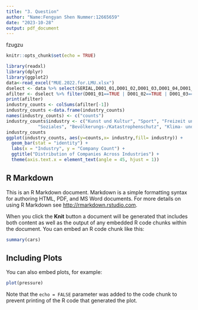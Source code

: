 ```yaml
---
title: "3. Question"
author: "Name:Fengyan Shen Nummer:12665659"
date: "2023-10-28"
output: pdf_document
---
```

fzugzu
```r
knitr::opts_chunk$set(echo = TRUE)
```


```r
library(readxl)
library(dplyr)
library(ggplot2)
data<-read_excel("MUE.2022.for.LMU.xlsx")
dselect <- data %>% select(SERIAL,D001_01,D001_02,D001_03,D001_04,D001_05,D001_06,D001_07,D001_08,D001_09,D001_10,D001_11,D001_12)
afilter <- dselect %>% filter(D001_01==TRUE | D001_02==TRUE | D001_03==TRUE | D001_04==TRUE | D001_05==TRUE | D001_06==TRUE | D001_07==TRUE | D001_08==TRUE | D001_09==TRUE | D001_10==TRUE | D001_11==TRUE | D001_12==TRUE)
print(afilter)
industry_counts <- colSums(afilter[-1])
industry_counts <-data.frame(industry_counts)
names(industry_counts) <- c("counts")
industry_counts$industry <- c("Kunst und Kultur", "Sport", "Freizeit und Geselligkeit", "Wissenschaft und Forschung", "Bildung und Weiterbildung", "Gesundheit", 
            "Soziales", "Bevölkerungs-/Katastrophenschutz", "Klima- und Umweltschutz", "Klima- und Umweltschutz", "Kirche und Religion", "Sonstige Bereiche")
industry_counts
ggplot(industry_counts, aes(y=counts,x= industry,fill= industry)) +
  geom_bar(stat = "identity") +
  labs(x = "Industry", y = "Company Count") +
  ggtitle("Distribution of Companies Across Industries") +
  theme(axis.text.x = element_text(angle = 45, hjust = 1))
```

## R Markdown

This is an R Markdown document. Markdown is a simple formatting syntax for authoring HTML, PDF, and MS Word documents. For more details on using R Markdown see <http://rmarkdown.rstudio.com>.

When you click the **Knit** button a document will be generated that includes both content as well as the output of any embedded R code chunks within the document. You can embed an R code chunk like this:

```r
summary(cars)
```

## Including Plots

You can also embed plots, for example:

```r
plot(pressure)
```

Note that the `echo = FALSE` parameter was added to the code chunk to prevent printing of the R code that generated the plot.
